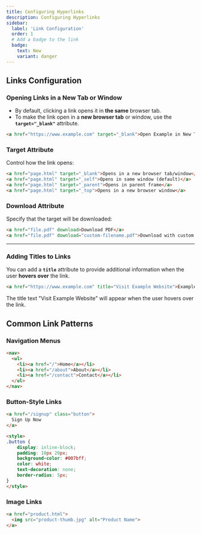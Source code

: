 ```yaml
---
title: Configuring Hyperlinks
description: Configuring Hyperlinks
sidebar:
  label: 'Link Configuration'
  order: 1
  # Add a badge to the link
  badge:
    text: New
    variant: danger
---
```


## Links Configuration

### Opening Links in a New Tab or Window

- By default, clicking a link opens it in **the same** browser tab. 
- To make the link open in a **new browser tab** or window, use the **`target="_blank"`** attribute. 

```html
<a href="https://www.example.com" target="_blank">Open Example in New Tab</a>
```
### Target Attribute
Control how the link opens:
```html
<a href="page.html" target="_blank">Opens in a new browser tab/window</a>
<a href="page.html" target="_self">Opens in same window (default)</a>
<a href="page.html" target="_parent">Opens in parent frame</a>
<a href="page.html" target="_top">Opens in a new browser window</a>
```

### Download Attribute
Specify that the target will be downloaded:
```html
<a href="file.pdf" download>Download PDF</a>
<a href="file.pdf" download="custom-filename.pdf">Download with custom filename</a>
```
---

### Adding Titles to Links

You can add a **`title`** attribute to provide additional information when the user **hovers over** the link.

```html
<a href="https://www.example.com" title="Visit Example Website">Example</a>
```

The title text "Visit Example Website" will appear when the user hovers over the link.

## Common Link Patterns

### Navigation Menus
```html
<nav>
  <ul>
    <li><a href="/">Home</a></li>
    <li><a href="/about">About</a></li>
    <li><a href="/contact">Contact</a></li>
  </ul>
</nav>
```

### Button-Style Links
```html
<a href="/signup" class="button">
  Sign Up Now
</a>

<style>
.button {
    display: inline-block;
    padding: 10px 20px;
    background-color: #007bff;
    color: white;
    text-decoration: none;
    border-radius: 5px;
}
</style>
```

### Image Links
```html
<a href="product.html">
  <img src="product-thumb.jpg" alt="Product Name">
</a>
```
